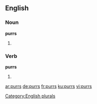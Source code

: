 ==English==

===Noun===
'''purrs'''

# {{plural of|purr}}

===Verb===
'''purrs'''

# {{en-third-person singular of|purr}}

[[Category:English plurals]]

[[ar:purrs]]
[[de:purrs]]
[[fr:purrs]]
[[ku:purrs]]
[[vi:purrs]]
